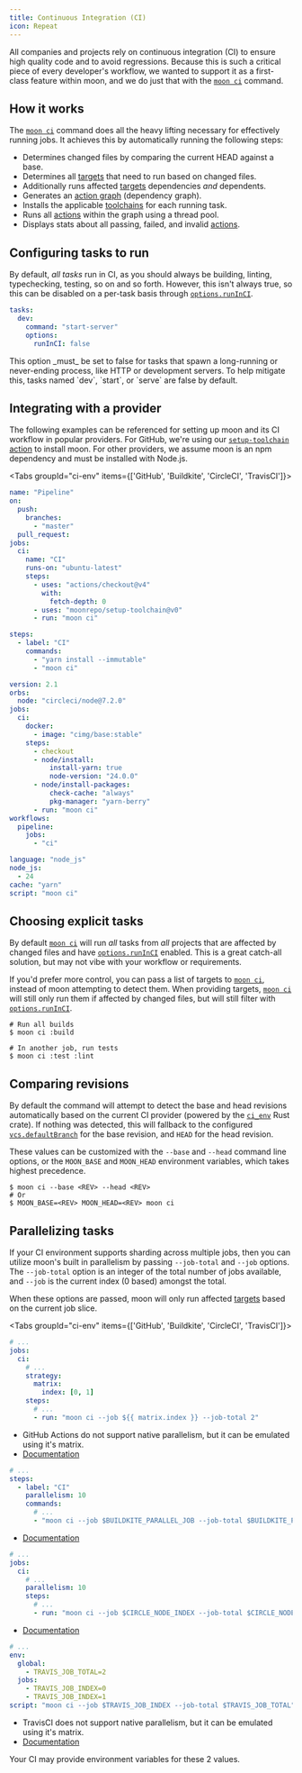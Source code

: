 ```yaml
---
title: Continuous Integration (CI)
icon: Repeat
---
```



All companies and projects rely on continuous integration (CI) to ensure high quality code and to
avoid regressions. Because this is such a critical piece of every developer's workflow, we wanted to
support it as a first-class feature within moon, and we do just that with the
[`moon ci`](../commands/ci) command.

## How it works

The [`moon ci`](../commands/ci) command does all the heavy lifting necessary for effectively running jobs. It achieves this by automatically running the following steps:

- Determines changed files by comparing the current HEAD against a base.
- Determines all [targets](../target) that need to run based on changed files.
- Additionally runs affected [targets](../target) dependencies _and_ dependents.
- Generates an [action graph](../action#action-graph) (dependency graph).
- Installs the applicable [toolchains](../toolchain) for each running task.
- Runs all [actions](../action) within the graph using a thread pool.
- Displays stats about all passing, failed, and invalid [actions](../action).

## Configuring tasks to run

By default, _all tasks_ run in CI, as you should always be building, linting, typechecking, testing,
so on and so forth. However, this isn't always true, so this can be disabled on a per-task basis
through [`options.runInCI`](../task#runinci).

```yaml
tasks:
  dev:
    command: "start-server"
    options:
      runInCI: false
```

<Callout type="warning">
  This option _must_ be set to false for tasks that spawn a long-running or
  never-ending process, like HTTP or development servers. To help mitigate this,
  tasks named `dev`, `start`, or `serve` are false by default.
</Callout>

## Integrating with a provider

The following examples can be referenced for setting up moon and its CI workflow in popular
providers. For GitHub, we're using our
[`setup-toolchain` action](https://github.com/moonrepo/setup-toolchain) to install moon. For other
providers, we assume moon is an npm dependency and must be installed with Node.js.

<Tabs groupId="ci-env" items={['GitHub', 'Buildkite', 'CircleCI', 'TravisCI']}>
<Tab>

```yaml title=".github/workflows/ci.yml"
name: "Pipeline"
on:
  push:
    branches:
      - "master"
  pull_request:
jobs:
  ci:
    name: "CI"
    runs-on: "ubuntu-latest"
    steps:
      - uses: "actions/checkout@v4"
        with:
          fetch-depth: 0
      - uses: "moonrepo/setup-toolchain@v0"
      - run: "moon ci"
```

</Tab>
<Tab>

```yaml title=".buildkite/pipeline.yml"
steps:
  - label: "CI"
    commands:
      - "yarn install --immutable"
      - "moon ci"
```

</Tab>
<Tab>

```yaml title=".circleci/config.yml"
version: 2.1
orbs:
  node: "circleci/node@7.2.0"
jobs:
  ci:
    docker:
      - image: "cimg/base:stable"
    steps:
      - checkout
      - node/install:
          install-yarn: true
          node-version: "24.0.0"
      - node/install-packages:
          check-cache: "always"
          pkg-manager: "yarn-berry"
      - run: "moon ci"
workflows:
  pipeline:
    jobs:
      - "ci"
```

</Tab>
<Tab>

```yaml title=".travis.yml"
language: "node_js"
node_js:
  - 24
cache: "yarn"
script: "moon ci"
```

</Tab>
</Tabs>

## Choosing explicit tasks

By default [`moon ci`](../commands/ci) will run _all_ tasks from _all_ projects that are affected by changed files and have [`options.runInCI`](../task#runinci) enabled. This is a great catch-all solution, but may not vibe with your workflow or requirements.

If you'd prefer more control, you can pass a list of targets to [`moon ci`](../commands/ci), instead of moon
attempting to detect them. When providing targets, [`moon ci`](../commands/ci) will still only run them if affected by
changed files, but will still filter with [`options.runInCI`](../task#runinci).

```shell
# Run all builds
$ moon ci :build

# In another job, run tests
$ moon ci :test :lint
```

## Comparing revisions

By default the command will attempt to detect the base and head revisions automatically based on the
current CI provider (powered by the [`ci_env`](https://github.com/milesj/rust-cicd-env) Rust crate).
If nothing was detected, this will fallback to the configured
[`vcs.defaultBranch`](../workspace#defaultbranch) for the base revision, and `HEAD` for the
head revision.

These values can be customized with the `--base` and `--head` command line options, or the
`MOON_BASE` and `MOON_HEAD` environment variables, which takes highest precedence.

```shell
$ moon ci --base <REV> --head <REV>
# Or
$ MOON_BASE=<REV> MOON_HEAD=<REV> moon ci
```

## Parallelizing tasks

If your CI environment supports sharding across multiple jobs, then you can utilize moon's built in
parallelism by passing `--job-total` and `--job` options. The `--job-total` option is an integer of
the total number of jobs available, and `--job` is the current index (0 based) amongst the total.

When these options are passed, moon will only run affected [targets](../target) based on
the current job slice.

<Tabs groupId="ci-env" items={['GitHub', 'Buildkite', 'CircleCI', 'TravisCI']}>
<Tab>

```yaml title=".github/workflows/ci.yml"
# ...
jobs:
  ci:
    # ...
    strategy:
      matrix:
        index: [0, 1]
    steps:
      # ...
      - run: "moon ci --job ${{ matrix.index }} --job-total 2"
```

- GitHub Actions do not support native parallelism, but it can be emulated using it's matrix.
- [Documentation](https://docs.github.com/en/actions/using-jobs/using-a-matrix-for-your-jobs)

</Tab>
<Tab>

```yaml title=".buildkite/pipeline.yml"
# ...
steps:
  - label: "CI"
    parallelism: 10
    commands:
      # ...
      - "moon ci --job $BUILDKITE_PARALLEL_JOB --job-total $BUILDKITE_PARALLEL_JOB_COUNT"
```

- [Documentation](https://buildkite.com/docs/tutorials/parallel-builds#parallel-jobs)

</Tab>
<Tab>

```yaml title=".circleci/config.yml"
# ...
jobs:
  ci:
    # ...
    parallelism: 10
    steps:
      # ...
      - run: "moon ci --job $CIRCLE_NODE_INDEX --job-total $CIRCLE_NODE_TOTAL"
```

- [Documentation](https://circleci.com/docs/guides/optimize/parallelism-faster-jobs/)

</Tab>
<Tab>

```yaml title=".travis.yml"
# ...
env:
  global:
    - TRAVIS_JOB_TOTAL=2
  jobs:
    - TRAVIS_JOB_INDEX=0
    - TRAVIS_JOB_INDEX=1
script: "moon ci --job $TRAVIS_JOB_INDEX --job-total $TRAVIS_JOB_TOTAL"
```

- TravisCI does not support native parallelism, but it can be emulated using it's matrix.
- [Documentation](https://docs.travis-ci.com/user/speeding-up-the-build/)

</Tab>
</Tabs>

<Callout>Your CI may provide environment variables for these 2 values.</Callout>
